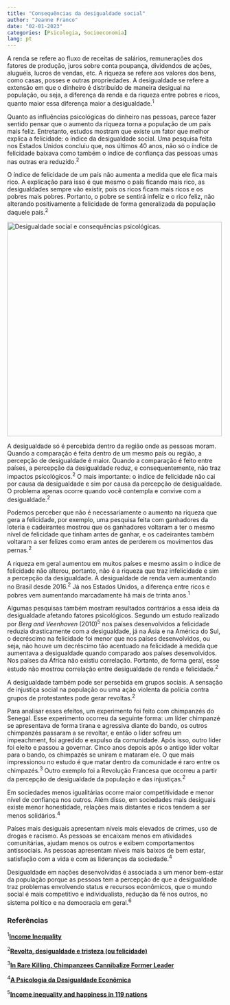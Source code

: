 ---
title: "Consequências da desigualdade social"
author: "Jeanne Franco"
date: "02-01-2023"
categories: [Psicologia, Socioeconomia]
lang: pt
---

A renda se refere ao fluxo de receitas de salários, remunerações dos fatores de produção, juros sobre conta poupança, dividendos de ações, aluguéis, lucros de vendas, etc. A riqueza se refere aos valores dos bens, como casas, posses e outras propriedades. A desigualdade se refere a extensão em que o dinheiro é distribuído de maneira desigual na população, ou seja, a diferença da renda e da riqueza entre pobres e ricos, quanto maior essa diferença maior a desigualdade.^1^

Quanto as influências psicológicas do dinheiro nas pessoas, parece fazer sentido pensar que o aumento da riqueza torna a população de um país mais feliz. Entretanto, estudos mostram que existe um fator que melhor explica a felicidade: o índice da desigualdade social. Uma pesquisa feita nos Estados Unidos concluiu que, nos últimos 40 anos, não só o índice de felicidade baixava como também o índice de confiança das pessoas umas nas outras era reduzido.^2^

O índice de felicidade de um país não aumenta a medida que ele fica mais rico. A explicação para isso é que mesmo o país ficando mais rico, as desigualdades sempre vão existir, pois os ricos ficam mais ricos e os pobres mais pobres. Portanto, o pobre se sentirá infeliz e o rico feliz, não alterando positivamente a felicidade de forma generalizada da população daquele país.^2^

[![Desigualdade social e consequências psicológicas.](images/des_soc.png){fig-align="center" width="500"}](https://super.abril.com.br/coluna/bruno-garattoni/a-palavra-meritocracia-foi-inventada-por-um-escritor-de-esquerda-e-e-uma-distopia/)

A desigualdade só é percebida dentro da região onde as pessoas moram. Quando a comparação é feita dentro de um mesmo país ou região, a percepção de desigualdade é maior. Quando a comparação é feito entre países, a percepção da desigualdade reduz, e consequentemente, não traz impactos psicológicos.^2^ O mais importante: o índice de felicidade não cai por causa da desigualdade e sim por causa da percepção de desigualdade. O problema apenas ocorre quando você contempla e convive com a desigualdade.^2^

Podemos perceber que não é necessariamente o aumento na riqueza que gera a felicidade, por exemplo, uma pesquisa feita com ganhadores da loteria e cadeirantes mostrou que os ganhadores voltaram a ter o mesmo nível de felicidade que tinham antes de ganhar, e os cadeirantes também voltaram a ser felizes como eram antes de perderem os movimentos das pernas.^2^

A riqueza em geral aumentou em muitos países e mesmo assim o índice de felicidade não alterou, portanto, não é a riqueza que traz infelicidade e sim a percepção da desigualdade. A desigualdade de renda vem aumentando no Brasil desde 2016.^2^ Já nos Estados Unidos, a diferença entre ricos e pobres vem aumentando marcadamente há mais de trinta anos.^1^

Algumas pesquisas também mostram resultados contrários a essa ideia da desigualdade afetando fatores psicológicos. Segundo um estudo realizado por *Berg and Veenhoven* (2010)^5^ nos países desenvolvidos a felicidade reduzia drasticamente com a desigualdade, já na Ásia e na América do Sul, o decréscimo na felicidade foi menor que nos países desenvolvidos, ou seja, não houve um decréscimo tão acentuado na felicidade à medida que aumentava a desigualdade quando comparado aos países desenvolvidos. Nos países da África não existiu correlação. Portanto, de forma geral, esse estudo não mostrou correlação entre desigualdade de renda e felicidade.^2^

A desigualdade também pode ser persebida em grupos sociais. A sensação de injustiça social na população ou uma ação violenta da polícia contra grupos de protestantes pode gerar revoltas.^2^

Para analisar esses efeitos, um experimento foi feito com chimpanzés do Senegal. Esse experimento ocorreu da seguinte forma: um líder chimpanzé se apresentava de forma tirana e agressiva diante do bando, os outros chimpanzés passaram a se revoltar, e então o líder sofreu um impeachment, foi agredido e expulso da comunidade. Após isso, outro líder foi eleito e passou a governar. Cinco anos depois após o antigo líder voltar para o bando, os chimpazés se uniram e mataram ele. O que mais impressionou no estudo é que matar dentro da comunidade é raro entre os chimpazés.^3^ Outro exemplo foi a Revolução Francesa que ocorreu a partir da percepção de desigualdade da população e das injustiças.^2^

Em sociedades menos igualitárias ocorre maior competitividade e menor nível de confiança nos outros. Além disso, em sociedades mais desiguais existe menor honestidade, relações mais distantes e ricos tendem a ser menos solidários.^4^

Países mais desiguais apresentam níveis mais elevados de crimes, uso de drogas e racismo. As pessoas se encaixam menos em atividades comunitárias, ajudam menos os outros e exibem comportamentos antissociais. As pessoas apresentam níveis mais baixos de bem estar, satisfação com a vida e com as lideranças da sociedade.^4^

Desigualdade em nações desenvolvidas é associada a um menor bem-estar da população porque as pessoas tem a percepção de que a desigualdade traz problemas envolvendo status e recursos econômicos, que o mundo social é mais competitivo e individualista, redução da fé nos outros, no sistema político e na democracia em geral.^6^

### Referências

^1^[**Income Inequality**](https://inequality.org/facts/income-inequality/)

^2^[**Revolta, desigualdade e tristeza (ou felicidade)**](https://www.youtube.com/watch?v=vLBfvenXhyI)

^3^[**In Rare Killing, Chimpanzees Cannibalize Former Leader**](https://www.nationalgeographic.com/animals/article/chimpanzees-murder-cannibalism-senegal)

^4^[**A Psicologia da Desigualdade Econômica**](https://www.youtube.com/watch?v=-FsAAsOVocM)

^5^[**Income inequality and happiness in 119 nations**](https://personal.eur.nl/veenhoven/Pub2010s/2010b-full.pdf)
